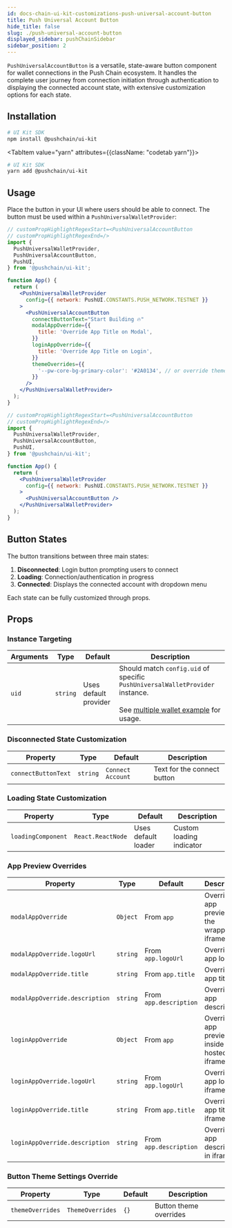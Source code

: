 ```yaml
---
id: docs-chain-ui-kit-customizations-push-universal-account-button
title: Push Universal Account Button
hide_title: false
slug: ./push-universal-account-button
displayed_sidebar: pushChainSidebar
sidebar_position: 2
---
```


<head>
  <title>
    {'Push Universal Account Button | Customizations | UI Kit | Push Chain Docs'}
  </title>
</head>


<!-- Content Start -->

`PushUniversalAccountButton` is a versatile, state-aware button component for wallet connections in the Push Chain ecosystem. It handles the complete user journey from connection initiation through authentication to displaying the connected account state, with extensive customization options for each state.

## Installation

<Tabs className="codetabs" groupId="quickstart-examples">
  <TabItem value="npm" attributes={{className: "codetab npm"}} default>

```bash
# UI Kit SDK
npm install @pushchain/ui-kit
```

  </TabItem>

  <TabItem value="yarn" attributes={{className: "codetab yarn"}}>

```bash
# UI Kit SDK
yarn add @pushchain/ui-kit
```

  </TabItem>
</Tabs>

## Usage

Place the button in your UI where users should be able to connect. The button must be used within a `PushUniversalWalletProvider`:

<Tabs className="liveplaytab" groupId="customize-push-universal-button">
  <TabItem value='basic' label='Quickstart'>

```jsx live
// customPropHighlightRegexStart=<PushUniversalAccountButton
// customPropHighlightRegexEnd=/>
import {
  PushUniversalWalletProvider,
  PushUniversalAccountButton,
  PushUI,
} from '@pushchain/ui-kit';

function App() {
  return (
    <PushUniversalWalletProvider
      config={{ network: PushUI.CONSTANTS.PUSH_NETWORK.TESTNET }}
    >
      <PushUniversalAccountButton 
        connectButtonText="Start Building 🔥" 
        modalAppOverride={{
          title: 'Override App Title on Modal',
        }}
        loginAppOverride={{
          title: 'Override App Title on Login',
        }}
        themeOverrides={{
          '--pw-core-bg-primary-color': '#2A0134', // or override theme
        }}
      />
    </PushUniversalWalletProvider>
  );
}
```

  </TabItem>

  <TabItem value='advanced' label='Advanced'>

```jsx live
// customPropHighlightRegexStart=<PushUniversalAccountButton
// customPropHighlightRegexEnd=/>
import {
  PushUniversalWalletProvider,
  PushUniversalAccountButton,
  PushUI,
} from '@pushchain/ui-kit';

function App() {
  return (
    <PushUniversalWalletProvider
      config={{ network: PushUI.CONSTANTS.PUSH_NETWORK.TESTNET }}
    >
      <PushUniversalAccountButton />
    </PushUniversalWalletProvider>
  );
}
```

  </TabItem>
</Tabs>

## Button States

The button transitions between three main states:

1. **Disconnected**: Login button prompting users to connect
2. **Loading**: Connection/authentication in progress
3. **Connected**: Displays the connected account with dropdown menu

Each state can be fully customized through props.

## Props

### Instance Targeting

<PushAPIReference showRequiredNotice={false}>

| Arguments | Type     | Default               | Description                                                                                                                                         |
| --------- | -------- | --------------------- | --------------------------------------------------------------------------------------------------------------------------------------------------- |
| `uid`     | `string` | Uses default provider | Should match `config.uid` of specific `PushUniversalWalletProvider` instance.<br />&nbsp;<br />See [multiple wallet example](/docs/chain/ui-kit/examples/multiple-wallet-example/) for usage. |

</PushAPIReference>

### Disconnected State Customization

<PushAPIReference showRequiredNotice={false}>

| Property            | Type     | Default           | Description                 |
| ------------------- | -------- | ----------------- | --------------------------- |
| `connectButtonText` | `string` | `Connect Account` | Text for the connect button |

</PushAPIReference>

### Loading State Customization

<PushAPIReference showRequiredNotice={false}>

| Property           | Type              | Default             | Description              |
| ------------------ | ----------------- | ------------------- | ------------------------ |
| `loadingComponent` | `React.ReactNode` | Uses default loader | Custom loading indicator |

</PushAPIReference>

### App Preview Overrides

<PushAPIReference showRequiredNotice={false}>

| Property                       | Type     | Default                | Description                                |
| ------------------------------ | -------- | ---------------------- | ------------------------------------------ |
| `modalAppOverride`             | `Object` | From `app`             | Override app preview in the wrapper iframe |
| `modalAppOverride.logoUrl`     | `string` | From `app.logoUrl`     | Override app logo                          |
| `modalAppOverride.title`       | `string` | From `app.title`       | Override app title                         |
| `modalAppOverride.description` | `string` | From `app.description` | Override app description                   |
| `loginAppOverride`             | `Object` | From `app`             | Override app preview inside hosted iframe  |
| `loginAppOverride.logoUrl`     | `string` | From `app.logoUrl`     | Override app logo in iframe                |
| `loginAppOverride.title`       | `string` | From `app.title`       | Override app title in iframe               |
| `loginAppOverride.description` | `string` | From `app.description` | Override app description in iframe         |

</PushAPIReference>

### Button Theme Settings Override

<PushAPIReference showRequiredNotice={false}>

| Property         | Type             | Default | Description            |
| ---------------- | ---------------- | ------- | ---------------------- |
| `themeOverrides` | `ThemeOverrides` | `{}`    | Button theme overrides |

</PushAPIReference>
